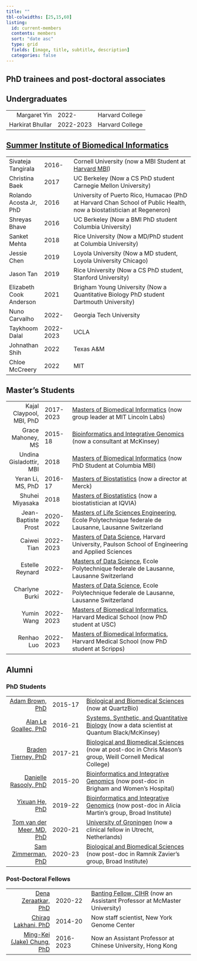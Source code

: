 ```yaml
---
title: ""
tbl-colwidths: [25,15,60]
listing:
  id: current-members
  contents: members
  sort: "date asc"
  type: grid
  fields: [image, title, subtitle, description]
  categories: false
---
```


## PhD trainees and post-doctoral associates

::: {#current-members}
:::

## Undergraduates

|                  |           |                 |
|-----------------:|-----------|-----------------|
|     Margaret Yin | 2022-     | Harvard College |
| Harkirat Bhullar | 2022-2023 | Harvard College |

## [Summer Institute of Biomedical Informatics](https://dbmi.hms.harvard.edu/education/summer-institute-biomedical-informatics)

|                         |           |                                                                                                                               |
|------------|------------|------------------------------------------------|
| Sivateja Tangirala      | 2016-     | Cornell University (now a MBI Student at [Harvard MBI](https://dbmi.hms.harvard.edu/education/master-biomedical-informatics)) |
| Christina Baek          | 2017      | UC Berkeley (Now a CS PhD student Carnegie Mellon University)                                                                 |
| Rolando Acosta Jr, PhD  | 2016      | University of Puerto Rico, Humacao (PhD at Harvard Chan School of Public Health, now a biostatistician at Regeneron)          |
| Shreyas Bhave           | 2016      | UC Berkeley (Now a BMI PhD student Columbia University)                                                                       |
| Sanket Mehta            | 2018      | Rice University (Now a MD/PhD student at Columbia University)                                                                 |
| Jessie Chen             | 2019      | Loyola University (Now a MD student, Loyola University Chicago)                                                               |
| Jason Tan               | 2019      | Rice University (Now a CS PhD student, Stanford University)                                                                   |
| Elizabeth Cook Anderson | 2021      | Brigham Young University (Now a Quantitative Biology PhD student Dartmouth University)                                        |
| Nuno Carvalho           | 2022-     | Georgia Tech University                                                                                                       |
| Taykhoom Dalal          | 2022-2023 | UCLA                                                                                                                          |
| Johnathan Shih          | 2022      | Texas A&M                                                                                                                     |
| Chloe McCreery          | 2022      | MIT                                                                                                                           |

## Master's Students

|                          |           |                                                                                                                                                                                        |
|----------:|-----------|--------------------------------------------------|
| Kajal Claypool, MBI, PhD | 2017-2023 | [Masters of Biomedical Informatics](https://dbmi.hms.harvard.edu/education/master-biomedical-informatics) (now group leader at MIT Lincoln Labs)                                       |
|        Grace Mahoney, MS | 2015-18   | [Bioinformatics and Integrative Genomics](https://gsas.harvard.edu/programs-of-study/all/bioinformatics-and-integrative-genomics) (now a consultant at McKinsey)                       |
|  Undina Gisladottir, MBI | 2018      | [Masters of Biomedical Informatics](https://dbmi.hms.harvard.edu/education/master-biomedical-informatics) (now PhD Student at Columbia MBI)                                            |
|        Yeran Li, MS, PhD | 2016-17   | [Masters of Biostatistics](https://www.hsph.harvard.edu/biostatistics/masters-programs/) (now a director at Merck)                                                                     |
|          Shuhei Miyasaka | 2018      | [Masters of Biostatistics](https://www.hsph.harvard.edu/biostatistics/masters-programs/) (now a biostatistician at IQVIA)                                                              |
|      Jean-Baptiste Prost | 2020-2022 | [Masters of Life Sciences Engineering](https://www.epfl.ch/education/master/programs/life-sciences-engineering/), Ecole Polytechnique federale de Lausanne, Lausanne Switzerland       |
|              Caiwei Tian | 2022-2023 | [Masters of Data Science](https://seas.harvard.edu/applied-computation/graduate-programs/masters-data-science), Harvard University, Paulson School of Engineering and Applied Sciences |
|          Estelle Reynard | 2022-     | [Masters of Data Science](https://www.epfl.ch/education/master/programs/data-science/), Ecole Polytechnique federale de Lausanne, Lausanne Switzerland                                 |
|           Charlyne Burki | 2022-     | [Masters of Data Science](https://www.epfl.ch/education/master/programs/data-science/), Ecole Polytechnique federale de Lausanne, Lausanne Switzerland                                 |
|               Yumin Wang | 2022-2023 | [Masters of Biomedical Informatics](https://dbmi.hms.harvard.edu/education/master-biomedical-informatics), Harvard Medical School (now PhD student at USC)                             |
|               Renhao Luo | 2022-2023 | [Masters of Biomedical Informatics](https://dbmi.hms.harvard.edu/education/master-biomedical-informatics), Harvard Medical School (now PhD student at Scripps)                         |

## Alumni

### PhD Students

|                                                                                          |         |                                                                                                                                                                                                 |
|----------------:|-------------|-----------------------------------------|
|                           [Adam Brown, PhD](https://www.linkedin.com/in/adam-sam-brown/) | 2015-17 | [Biological and Biomedical Sciences](https://gsas.harvard.edu/programs-of-study/all/biological-and-biomedical-sciences) (now at QuartzBio)                                                      |
|           [Alan Le Goallec, PhD](https://www.linkedin.com/in/alan-le-goallec-758a02126/) | 2016-21 | [Systems, Synthetic, and Quantitative Biology](Systems,%20Synthetic,%20and%20Quantitative%20Biology) (now a data scientist at Quantum Black/McKinsey)                                           |
|                                     [Braden Tierney, PhD](https://www.bradentierney.com) | 2017-21 | [Biological and Biomedical Sciences](https://gsas.harvard.edu/programs-of-study/all/biological-and-biomedical-sciences) (now at post-doc in Chris Mason's group, Weill Cornell Medical College) |
|                   [Danielle Rasooly, PhD](https://www.linkedin.com/in/danielle-rasooly/) | 2015-20 | [Bioinformatics and Integrative Genomics](https://gsas.harvard.edu/programs-of-study/all/bioinformatics-and-integrative-genomics) (now post-doc in Brigham and Women's Hospital)                |
|                     [Yixuan He, PhD](https://www.atgu.mgh.harvard.edu/people/yixuan-he/) | 2019-22 | [Bioinformatics and Integrative Genomics](https://gsas.harvard.edu/programs-of-study/all/bioinformatics-and-integrative-genomics) (now post-doc in Alicia Martin's group, Broad Institute)      |
| [Tom van der Meer, MD, PhD](https://www.researchgate.net/profile/Tom-Van-Der-Meer "Tom") | 2020-21 | [University of Groningen](https://www.researchgate.net/profile/Tom-Van-Der-Meer) (now a clinical fellow in Utrecht, Netherlands)                                                                |
|             [Sam Zimmerman, PhD](https://www.linkedin.com/in/samuel-zimmerman-1769a67a/) | 2020-23 | [Biological and Biomedical Sciences](https://gsas.harvard.edu/programs-of-study/all/biological-and-biomedical-sciences) (now post-doc in Ramnik Zavier's group, Broad Institute)                |

### Post-Doctoral Fellows

|                                                                    |           |                                                                                                                                             |
|-----------------:|--------------|----------------------------------------|
|                    [Dena Zeraatkar, PhD](https://www.denazera.com) | 2020-22   | [Banting Fellow, CIHR](https://banting.fellowships-bourses.gc.ca/en/2019-2020-eng.html) (now an Assistant Professor at McMaster University) |
|                  [Chirag Lakhani, PhD](https://cmlakhan.github.io) | 2014-20   | Now staff scientist, New York Genome Center                                                                                                 |
| [Ming-Kei (Jake) Chung, PhD](https://www.linkedin.com/in/jakemkc/) | 2016-2023 | Now an Assistant Professor at Chinese University, Hong Kong                                                                                 |

### 
